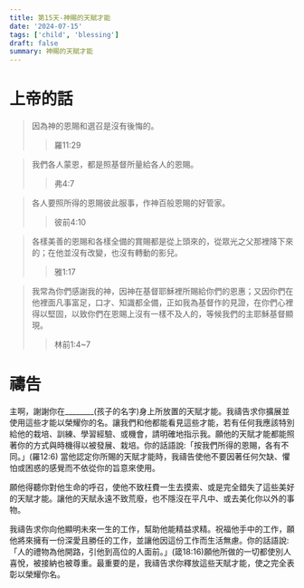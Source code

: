 ```yaml
---
title: 第15天-神賜的天賦才能
date: '2024-07-15'
tags: ['child', 'blessing']
draft: false
summary: 神賜的天賦才能
---
```


# 上帝的話

> 因為神的恩賜和選召是沒有後悔的。
>> 羅11:29

> 我們各人蒙恩，都是照基督所量給各人的恩賜。
>> 弗4:7

> 各人要照所得的恩賜彼此服事，作神百般恩賜的好管家。
>> 彼前4:10

> 各樣美善的恩賜和各樣全備的賞賜都是從上頭來的，從眾光之父那裡降下來的；在他並沒有改變，也沒有轉動的影兒。
>> 雅1:17

> 我常為你們感謝我的神，因神在基督耶穌裡所賜給你們的恩惠；又因你們在他裡面凡事富足，口才、知識都全備，正如我為基督作的見證，在你們心裡得以堅固，以致你們在恩賜上沒有一樣不及人的，等候我們的主耶穌基督顯現。
>> 林前1:4~7

# 禱告

主啊，謝謝你在________(孩子的名字)身上所放置的天賦才能。我禱告求你擴展並使用這些才能以榮耀你的名。讓我們和他都能看見這些才能，若有任何我應該特別給他的栽培、訓練、學習經驗、或機會，請明確地指示我。願他的天賦才能都能照著你的方式與時機得以被發展、栽培。你的話語說:「按我們所得的恩賜，各有不同。」(羅12:6) 當他認定你所賜的天賦才能時，我禱告使他不要因著任何欠缺、懼怕或困惑的感覺而不依從你的旨意來使用。

願他得聽你對他生命的呼召，使他不致枉費一生去摸索、或是完全錯失了這些美好的天賦才能。讓他的天賦永遠不致荒廢，也不隱沒在平凡中、或去美化你以外的事物。

我禱告求你向他顯明未來一生的工作，幫助他能精益求精。祝福他手中的工作，願他將來擁有一份深愛且勝任的工作，並讓他因這份工作而生活無慮。你的話語說:「人的禮物為他開路，引他到高位的人面前。」(箴18:16)願他所做的一切都使別人喜悅，被接納也被尊重。最重要的是，我禱告求你釋放這些天賦才能，使之完全表彰以榮耀你名。
